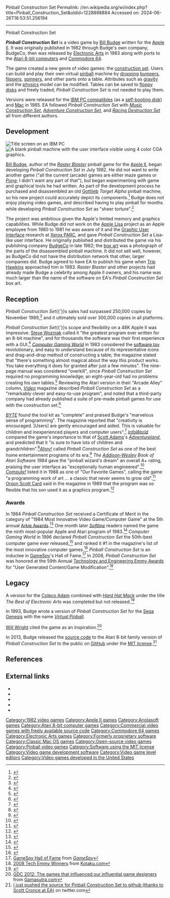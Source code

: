 Pinball Construction Set
Permalink: //en.wikipedia.org/w/index.php?title=Pinball_Construction_Set&oldid=1228898884
Accessed on: 2024-06-26T16:53:51.256194



------
Pinball Construction Set
{{Infobox video game
|title = Pinball Construction Set
|image = Pinball Construction Set Coverart.png
|caption = "Album cover" box
|developer = BudgeCo
|publisher = BudgeCo{{vgrelease|NA|[[Electronic Arts]]|EU|[[Ariolasoft]]}}
|designer = [[Bill Budge]]
|released = '''1982:''' Apple<br>'''1983:''' Apple (EA), Atari, C64<br>'''1985:''' IBM PC<br>'''November 1985:''' Mac<ref name="CE1985">{{cite magazine |title=1985 Index |magazine=[[Computer Entertainer]] |date=January 1986 |volume=4 |issue=10 |page=6 |url=http://www.ataricompendium.com/archives/newsletters/video_game_update/computer_entertainer_jan86.pdf#page=6}}</ref>
|genre = [[Pinball]], [[game creation system]]
|modes = [[Single-player video game|Single-player]]
|platforms = [[Apple II]], [[Atari 8-bit]], [[Commodore 64]], [[IBM Personal Computer|IBM PC]], [[Mac (computer)|Mac]]
}}

'''''Pinball Construction Set''''' is a video game by [[Bill Budge]] written for the [[Apple II]].{{r|softline198211}} It was originally published in 1982 through Budge's own company, BudgeCo, then was released by [[Electronic Arts]] in 1983 along with ports to the [[Atari 8-bit computers]] and [[Commodore 64]].

The game created a new genre of video games: the [[game creation system|construction set]]. Users can build and play their own virtual [[pinball]] machine by [[drag and drop|dropping]] [[Pinball#Bumpers|bumper]]s, [[Pinball#Flippers|flipper]]s, [[Pinball#Spinners and rollovers|spinner]]s, and other parts onto a table. Attributes such as [[gravity]] and the [[physics]] model can be modified. Tables can be saved to [[floppy disk]]s and freely traded; ''Pinball Construction Set'' is not needed to play them.{{r|davies198405}}

Versions were released for the [[IBM PC compatible]]s (as a [[self-booting disk]]) and [[Mac (computer)|Mac]] in 1985. EA followed ''Pinball Construction Set'' with ''[[Music Construction Set]]'', ''[[Adventure Construction Set]]'', and ''[[Racing Destruction Set]]'' all from different authors.

==Development==
[[File:Pinball_Construction_Set_Title_Screenshot.png|thumb|left|Title screen on an IBM PC]]
[[File:Pinball_Construction_Set_Start_Screenshot.png|thumb|left|A blank pinball machine with the user interface visible using 4 color CGA graphics.]]

[[Bill Budge]], author of the ''[[Raster Blaster]]'' pinball game for the [[Apple II]],{{r|maher20130201}} began developing ''Pinball Construction Set'' in July 1982. He did not want to write another game ("all the current (arcade) games are either maze games or ''[[Pong]]''; I didn't want any part of that"), but began experimenting with game and graphical tools he had written. As part of the development process he purchased and disassembled an old [[Gottlieb]] ''Target Alpha'' pinball machine, so his new project could accurately depict its components.<ref name="softline198211">{{cite news | url=http://www.cgwmuseum.org/galleries/index.php?year=1982&pub=6&id=8 | title=Things to Come: The Pinball Construction Set | work=Softline | date=November 1982 | accessdate=27 July 2014 | pages=8}}</ref> Budge does not enjoy playing video games, and described having to play pinball for months while developing ''Pinball Construction Set'' as "sheer torture".<ref name="darling1982">{{cite news | url=http://www.atarimagazines.com/compute/issue57/computer_game.html | title=Birth of a Computer Game | work=Compute! | date=February 1985 | accessdate=6 October 2013 | author=Darling, Sharon | pages=48}}</ref>

The project was ambitious given the Apple's limited memory and graphics capabilities. While Budge did not work on the [[Apple Lisa]] project as an Apple employee from 1980 to 1981 he was aware of it and the [[Graphic User Interface]] research at [[Xerox PARC]], and gave ''Pinball Construction Set'' a Lisa-like user interface. He originally published and distributed the game via his publishing company [[BudgeCo]] in late 1982; the [[box art]] was a photograph of the parts of the disassembled pinball machine. It did not sell well, however, as BudgeCo did not have the distribution network that other, larger companies did. Budge agreed to have EA to publish his game when [[Trip Hawkins]] approached him in 1983. ''Raster Blaster'' and other projects had already made Budge a celebrity among Apple II owners, and his name was much larger than the name of the software on EA's ''Pinball Construction Set'' box art.{{r|maher20130201}}

==Reception==
''Pinball Construction Set''{{'}}s sales had surpassed 250,000 copies by November 1989,<ref name=gpsales>{{cite journal | author=Staff | title=Chart-Busters; SPA Platinum | date=November 1989 | issue=5 | journal=[[Game Players]] | page=112}}</ref> and it ultimately sold over 300,000 copies in all platforms.{{citation needed|date=October 2015}}

''Pinball Construction Set''{{'}}s scope and flexibility on a 48K Apple II was impressive. [[Steve Wozniak]] called it "the greatest program ever written for an 8-bit machine", and for thousands the software was their first experience with a GUI.<ref name="maher20130201">{{cite web | url=http://www.filfre.net/2013/02/the-pinball-wizard/ | title=The Pinball Wizard | work=The Digital Antiquarian | date=2013-02-01 | accessdate=10 July 2014 | author=Maher, Jimmy}}</ref> ''[[Computer Gaming World]]'' in 1983 considered the [[software toy]] revolutionary, and easy to understand because of its representative icons and drag-and-drop method of constructing a table; the magazine stated that "there's something almost magical about the way this product works. You take everything it does for granted after just a few minutes". The nine-page manual was considered "overkill", since ''Pinball Construction Set'' required no programming knowledge; an eight-year-old had no problems creating his own tables.<ref>{{citation | date = May–June 1983 | last = Besndard | first = John | magazine = [[Computer Gaming World]] | title = Pinball Construction Set | url=http://www.cgwmuseum.org/galleries/index.php?year=1983&pub=2&id=10 | pages = 12, 43}}</ref> Reviewing the Atari version in their "Arcade Alley" column, ''[[Video (magazine)|Video]]'' magazine described ''Pinball Construction Set'' as a "remarkably clever and easy-to-use program", and noted that a third-party company had already published a suite of pre-made pinball games for use with the construction set.<ref>{{cite journal |last1= Kunkel |first1= Bill |author-link1= Bill Kunkel (journalist)|last2= Katz |first2= Arnie |author-link2= Arnie Katz|date= October 1983 |title= Arcade Alley: From Pinball to Purgatory at Electronic Arts |journal= [[Video (magazine)|Video]]|publisher= Reese Communications|volume= 7|issue= 7|pages= 30–32|issn= 0147-8907}}</ref>{{rp|32}}

''[[Byte (magazine)|BYTE]]'' found the tool kit as "complete" and praised Budge's "marvelous sense of programming". The magazine reported that "creativity is encouraged. [Users] are gently encouraged and aided. This is valuable for children and inexperienced players and computer users".<ref name="holden198401">{{cite news | url=https://archive.org/stream/byte-magazine-1984-01/BYTE-1984-01#page/n283/mode/2up | title=Pinball Construction Set | work=BYTE | date=January 1984 | accessdate=22 October 2013 | author=Holden, Elaine | pages=282}}</ref> ''[[InfoWorld]]'' compared the game's importance to that of [[Scott Adams (game designer)|Scott Adams]]'s ''[[Adventureland (video game)|Adventureland]]'', and predicted that it "is sure to have lots of children and grandchildren".<ref name="mace19840109_16">{{cite news | url=https://books.google.com/books?id=ey4EAAAAMBAJ&pg=PA69 | title=Electronic Antics | work=InfoWorld | date=9–16 January 1984 | accessdate=4 February 2015 | author=Mace, Scott | pages=69}}</ref>'' [[Ahoy!]]'' called ''Pinball Construction Set'' as one of the best home entertainment programs of its era.<ref name="davies198405">{{cite news | url=https://archive.org/stream/ahoy-magazine-05/Ahoy_05_May_1984#page/n47/mode/2up | title=Pinball Construction Set | work=Ahoy! | date=May 1984 | accessdate=16 October 2013 | author=Davies, Lloyd | pages=49}}</ref> ''The [[Addison-Wesley]] Book of Atari Software 1984'' gave the "pinball wizard's dream" an overall A+ rating, praising the user interface as "exceptionally human engineered".<ref name="aw1984">{{cite book | url=https://archive.org/stream/Atari_Software_1984#page/n127/mode/2up | title=The Addison-Wesley Book of Atari Software | publisher=Addison-Wesley | year=1984 | pages=128–129 | isbn=0-201-16454-X | editor1=Stanton, Jeffrey | editor2=Wells, Robert P. | editor3=Rochowansky, Sandra | editor4=Mellid, Michael}}</ref> ''[[Compute!]]'' listed it in 1988 as one of "Our Favorite Games", calling the game "a programming work of art ... a classic that never seems to grow old".<ref name="compute198805">{{cite news | url=https://archive.org/stream/1988-05-compute-magazine/Compute_Issue_096_1988_May#page/n13/mode/2up | title=Our Favorite Games | work=Compute! | date=May 1988 | accessdate=10 November 2013 | pages=12}}</ref> [[Orson Scott Card]] said in the magazine in 1989 that the program was so flexible that his son used it as a graphics program.<ref name="card198901">{{cite news | url=https://archive.org/stream/1989-01-compute-magazine/Compute_Issue_104_1989_Jan#page/n13/mode/2up | title=Gameplay | work=Compute! | date=January 1989 | accessdate=10 November 2013 | author=Card, Orson Scott | pages=12}}</ref>

===Awards===
In 1984 ''Pinball Construction Set'' received a Certificate of Merit in the category of "1984 Most Innovative Video Game/Computer Game" at the 5th annual [[Arkie Awards]].<ref>{{cite journal |last1= Kunkel |first1= Bill |author-link1= Bill Kunkel (journalist)|last2= Katz |first2= Arnie |author-link2= Arnie Katz|date= February 1984 |title= Arcade Alley: The 1984 Arcade Awards, Part II |journal= [[Video (magazine)|Video]]|publisher= Reese Communications|volume= 7|issue= 11|pages= 28–29|issn= 0147-8907}}</ref>{{rp|29}} One month later ''[[Softline (magazine)|Softline]]'' readers named the game the ninth most-popular Apple and Atari program of 1983.<ref name="stgame19840304">{{cite news | url=http://www.cgwmuseum.org/galleries/index.php?year=1984&pub=6&id=16 | title=The Best and the Rest | work=St.Game | date=Mar–Apr 1984 | accessdate=28 July 2014 | pages=49}}</ref> ''Computer Gaming World'' in 1996 declared ''Pinball Construction Set'' the 50th-best computer game ever released,<ref name=cgw150>{{cite magazine | author=Staff | title=150 Best (and 50 Worst) Games of All Time | magazine=[[Computer Gaming World]] | date=November 1996 | issue=148 | pages=63–65, 68, 72, 74, 76, 78, 80, 84, 88, 90, 94, 98}}</ref> and ranked it #1 in the magazine's list of the most innovative computer games.<ref name="cgw199611mostinnovative">{{cite magazine | url=http://www.cgwmuseum.org/galleries/index.php?year=1996&pub=2&id=148 | title=The 15 Most Innovative Computer Games | magazine=Computer Gaming World | date=November 1996 | accessdate=25 March 2016 | pages=102}}</ref> ''Pinball Construction Set'' is an inductee in [[GameSpy]]'s Hall of Fame.<ref>[http://archive.gamespy.com/halloffame/september02/pcs/ GameSpy Hall of Fame] {{webarchive|url=https://web.archive.org/web/20060316041001/http://archive.gamespy.com/halloffame/september02/pcs/ |date=2006-03-16}} from ''[[GameSpy]]''</ref> In 2008, ''Pinball Construction Set'' was honored at the 59th Annual [[Technology and Engineering Emmy Awards]] for "User Generated Content/Game Modification".<ref>[http://kotaku.com/342028/2008-tech-emmy-winners 2008 Tech Emmy Winners] from [[Kotaku|Kotaku.com]]</ref>

==Legacy==
A version for the [[Coleco Adam]] combined with ''[[Hard Hat Mack]]'' under the title ''The Best of Electronic Arts'' was completed but not released.<ref>{{cite web|title=ADAM Computer Game of the Week #20|url=http://atariage.com/forums/topic/182104-adam-computer-game-of-the-week-20/|website=AtariAge|date=May 17, 2011}}</ref>

In 1993, Budge wrote a version of ''Pinball Construction Set'' for the [[Sega Genesis]] with the name ''[[Virtual Pinball]]''.

[[Will Wright (game designer)|Will Wright]] cited the game as an inspiration.<ref>[http://www.gamasutra.com/view/news/165118/gdc_2012_the_games_that_.php?cid=GDC12_Update13 GDC 2012: The games that influenced our influential game designers] from [[Gamasutra|Gamasutra.com]]</ref>

In 2013, Budge released the [[source code]] to the Atari 8-bit family version of ''Pinball Construction Set'' to the public on [[GitHub]] under the [[MIT license]].<ref>[https://twitter.com/BillB/status/301398071156277248 I just pushed the source for Pinball Construction Set to github (thanks to Scott Cronce at EA)] on twitter.com</ref>

==References==
{{reflist}}

==External links==
* {{moby game|id=/pinball-construction-set}}
* {{atarimania|id=3964}}
* {{GitHub|billbudge/PCS_AppleII|Source code for the original Apple II version}}
* {{GitHub|billbudge/PCS_Atari800|Source code for the Atari 8-bit port|link=no}}
* {{IAg|034_Pinball_Construction_Set}}

[[Category:1982 video games]]
[[Category:Apple II games]]
[[Category:Ariolasoft games]]
[[Category:Atari 8-bit computer games]]
[[Category:Commercial video games with freely available source code]]
[[Category:Commodore 64 games]]
[[Category:Electronic Arts games]]
[[Category:Formerly proprietary software]]
[[Category:Classic Mac OS games]]
[[Category:Open-source video games]]
[[Category:Pinball video games]]
[[Category:Software using the MIT license]]
[[Category:Video game development software]]
[[Category:Video game level editors]]
[[Category:Video games developed in the United States]]